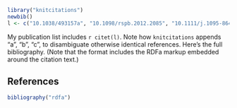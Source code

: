 

```r
library("knitcitations")
newbib()
l <- c("10.1038/493157a", "10.1098/rspb.2012.2085", "10.1111/j.1095-8649.2012.03464.x", "10.1111/j.2041-210X.2012.00247.x", "10.1098/rsif.2012.0125", "10.1111/j.1558-5646.2012.01619.x", "10.1111/j.1558-5646.2011.01574.x", "10.1016/j.tpb.2009.10.003", "10.1086/508600")
```

My publication list includes `r citet(l)`. Note how `knitcitations` appends "a", "b", "c", to disambiguate otherwise identical references.  Here's the full bibliography.  (Note that the format includes the RDFa markup embedded around the citation text.)


## References 

```r
bibliography("rdfa")
```
